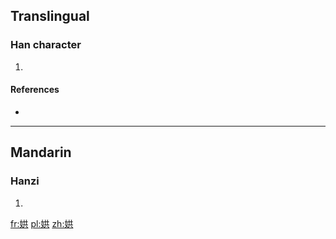 ==Translingual==

===Han character===
{{Han char|rn=38|rad=女|as=06|sn=9|four=|canj=女廿金 (VTC)}}

# {{defn|Han|sort=女06}}

====References====
* {{Han ref|kx=0261.280|dkj=06261|hdz=21042.110|uh=5A02|ud=23042}}

----

==Mandarin==

===Hanzi===
{{cmn-hanzi|pin=[[hóng]] ([[hong2]])|wg=hung<sup>2</sup>}}

# {{defn|Mandarin|sort=女06}}

[[fr:娂]]
[[pl:娂]]
[[zh:娂]]